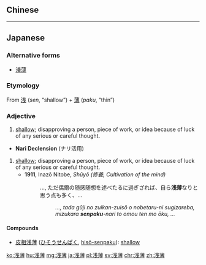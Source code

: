 {{also|淺薄}}
==Chinese==
{{zh-see|淺薄}}

----

==Japanese==
{{ja-kanjitab|浅|薄}}

===Alternative forms===
* {{qualifier|obsolete}} [[淺薄]]

===Etymology===
From [[浅]] (''sen'', “shallow”) + [[薄]] (''paku'', “thin”)

===Adjective===
{{ja-adj|せんぱく|decl=da}}

# [[shallow]]; disapproving a person, piece of work, or idea because of luck of any serious or careful thought.

{{ja-adj|せんぱく|decl=nari}}
* '''Nari Declension''' (ナリ活用)
# [[shallow]]; disapproving a person, piece of work, or idea because of luck of any serious or careful thought.
#* '''1911''', Inazō Nitobe, ''Shūyō (修養, Cultivation of the mind)''
#*: ..., ただ偶爾の随感随想を述べたるに過ぎざれば、自ら'''浅薄'''なりと思う点も多く、...
#*:: ''..., tada gūji no zuikan-zuisō o nobetaru-ni sugizareba, mizukara '''senpaku'''-nari to omou ten mo ōku, ...''
<!-- #*:: Translation [if applicable] -->

====Compounds====
* [[皮相浅薄]] ([[ひそうせんぱく]], [[hisōsenpaku#Japanese|hisō-senpaku]]): [[shallow]]

[[ko:浅薄]]
[[hu:浅薄]]
[[mg:浅薄]]
[[ja:浅薄]]
[[pl:浅薄]]
[[sv:浅薄]]
[[chr:浅薄]]
[[zh:浅薄]]